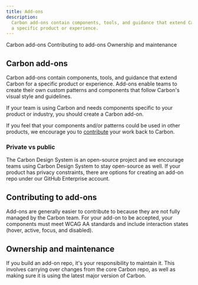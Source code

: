 ```yaml
---
title: Add-ons
description:
  Carbon add-ons contain components, tools, and guidance that extend Carbon for
  a specific product or experience.
---
```


<AnchorLinks>

<AnchorLink>Carbon add-ons</AnchorLink>
<AnchorLink>Contributing to add-ons</AnchorLink>
<AnchorLink>Ownership and maintenance</AnchorLink>

</AnchorLinks>

## Carbon add-ons

Carbon add-ons contain components, tools, and guidance that extend Carbon for a
specific product or experience. Add-ons enable teams to create their own custom
patterns and components that follow Carbon's visual style and guidelines.

If your team is using Carbon and needs components specific to your product or
industry, you should create a Carbon add-on.

If you feel that your components and/or patterns could be used in other
products, we encourage you to [contribute](/contributing/overview) your work
back to Carbon.

### Private vs public

The Carbon Design System is an open-source project and we encourage teams using
Carbon Design System to stay open-source as well. If your product has privacy
constraints, there are options for creating an add-on repo under our GitHub
Enterprise account.

## Contributing to add-ons

Add-ons are generally easier to contribute to because they are not fully managed
by the Carbon team. For your add-on to be accepted, your components must meet
WCAG AA standards and include interaction states (hover, active, focus, and
disabled).

## Ownership and maintenance

If you build an add-on repo, it's your responsibility to maintain it. This
involves carrying over changes from the core Carbon repo, as well as making sure
it is using the latest major version of Carbon.
